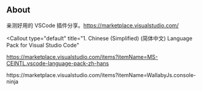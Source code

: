 
## About

亲测好用的 VSCode 插件分享。https://marketplace.visualstudio.com/

>

<Callout
  type="default"
  title="1. Chinese (Simplified) (简体中文) Language Pack for Visual Studio Code"
>
  https://marketplace.visualstudio.com/items?itemName=MS-CEINTL.vscode-language-pack-zh-hans
</Callout>

<Callout type="default" title="2. WallabyJs.console-ninja">
  https://marketplace.visualstudio.com/items?itemName=WallabyJs.console-ninja
</Callout>
